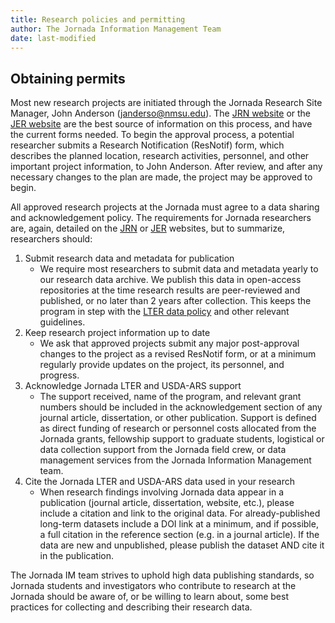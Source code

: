 ```yaml
---
title: Research policies and permitting
author: The Jornada Information Management Team
date: last-modified
---
```


## Obtaining permits 

Most new research projects are initiated through the Jornada Research Site Manager, John Anderson (<janderso@nmsu.edu>). The [JRN website](https://lter.jornada.nmsu.edu/for-researchers) or the [JER website](https://jornada.nmsu.edu/researcher-information) are the best source of information on this process, and have the current forms needed. To begin the approval process, a potential researcher submits a Research Notification (ResNotif) form, which describes the planned location, research activities, personnel, and other important project information, to John Anderson. After review, and after any necessary changes to the plan are made, the project may be approved to begin.

All approved research projects at the Jornada must agree to a data sharing and acknowledgement policy. The requirements for Jornada researchers are, again, detailed on the [JRN](https://lter.jornada.nmsu.edu/for-researchers) or [JER](https://jornada.nmsu.edu/researcher-information) websites, but to summarize, researchers should:

1. Submit research data and metadata for publication
    - We require most researchers to submit data and metadata yearly to our research data archive. We publish this data in open-access repositories at the time research results are peer-reviewed and published, or no later than 2 years after collection. This keeps the program in step with the [LTER data policy](https://lternet.edu/data-access-policy/) and other relevant guidelines.
2. Keep research project information up to date
    - We ask that approved projects submit any major post-approval changes to the project as a revised ResNotif form, or at a minimum regularly provide updates on the project, its personnel, and progress.
3. Acknowledge Jornada LTER and USDA-ARS support
    - The support received, name of the program, and relevant grant numbers should be included in the acknowledgement section of any journal article, dissertation, or other publication. Support is defined as direct funding of research or personnel costs allocated from the Jornada grants, fellowship support to graduate students, logistical or data collection support from the Jornada field crew, or data management services from the Jornada Information Management team.
4. Cite the Jornada LTER and USDA-ARS data used in your research
    - When research findings involving Jornada data appear in a publication (journal article, dissertation, website, etc.), please include a citation and link to the original data. For already-published long-term datasets include a DOI link at a minimum, and if possible, a full citation in the reference section (e.g. in a journal article). If the data are new and unpublished, please publish the dataset AND cite it in the publication.

The Jornada IM team strives to uphold high data publishing standards, so Jornada students and investigators who contribute to research at the Jornada should be aware of, or be willing to learn about, some best practices for collecting and describing their research data.
